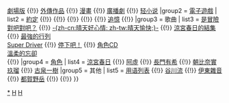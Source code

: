 {{Navbox
|name       = 涼宮春日系列
|titlestyle = background:#ff9966; 
|title      = [[涼宮春日系列]]
|bodystyle  = text-align:left;
|groupstyle = background:#66ccff;
|group1 = 媒體作品
| list1 = [[涼宮春日的憂鬱|電視動畫]]（[[涼宮春日的憂鬱動畫集數列表|集數列表]]、[[:q:涼宮春日的憂鬱|金句]]） {{!}} [[涼宮春日的消失|劇場版]] {{!}} [[小長門有希的消失|外傳作品]] {{!}} [[涼宮春日系列#漫畫|漫畫]] {{!}} [[涼宮春日的憂鬱#廣播劇|廣播劇]] {{!}} [[凉宫春日系列轻小说列表|轻小说]]
|group2 = [[涼宮春日系列電子遊戲列表|電子遊戲]]
| list2 = [[涼宮春日的約定|約定]] {{!}} {{link-ja|涼宮春日的困惑|涼宮ハルヒの戸惑|d=困惑}} {{!}} {{link-ja|涼宮春日的激動|涼宮ハルヒの激動|d=激動}} {{!}} {{link-ja|涼宮春日的並列|涼宮ハルヒの並列|d=並列}} {{!}} {{link-ja|涼宮春日的直列|涼宮ハルヒの直列|d=直列}} {{!}} [[凉宫春日的追憶|追憶]] {{!}} {{link-ja|凉宫春日的麻將|涼宮ハルヒちゃんの麻雀|d=麻將}}
|group3 = 歌曲
| list3 = [[是冒險對吧對吧？]] {{!}} [[晴天愉快|-{zh-cn:晴天好心情; zh-tw:晴天愉快;}-]] {{!}} [[涼宮春日的結集 ～動畫「涼宮春日的憂鬱」劇中歌集～|涼宮春日的結集]] {{!}} [[最強的行列]]<br />[[Super Driver]] {{!}} [[停下吧！]] {{!}} [[涼宮春日的憂鬱 角色CD|角色CD]]<br />[[溫柔的忘卻]]<br />{{lang|ja|{{link-ja|世界が夢見るユメノナカ/最終未来を見せて!|世界が夢見るユメノナカ/最終未来を見せて!}}}} {{!}} {{lang|ja|{{link-ja|らくらく全手動空間/遊びの学びの静けさの|らくらく全手動空間/遊びの学びの静けさの}}}}
|group4 = [[凉宫春日系列角色列表|角色]]
| list4  = [[涼宮春日 (角色)|涼宮春日]] {{!}} [[涼宮春日系列角色列表#.E9.98.BF.E8.99.9B|阿虛]] {{!}} [[長門有希]] {{!}} [[朝比奈實玖瑠]] {{!}} [[古泉一樹]]
|group5 = 其他
| list5 = [[凉宫春日系列用语列表|用语列表]]  {{!}} [[谷川流]] {{!}} [[伊東雜音 (1999年出道)|伊東雜音]] {{!}} [[都賀野岳]] {{!}} {{lang|ja|[[Puyo (漫畫家)|ぷよ]]}} {{!}} {{lang|ja|{{link-ja|えれっと|えれっと}}}}
}}<noinclude>
[[Category:涼宮春日系列|*{{PAGENAME}}]]
[[Category:輕小說模板|H]]
[[Category:日本動漫導航模板|H]]
</noinclude>